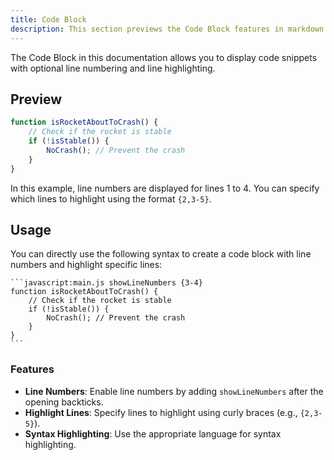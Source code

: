 ```yaml
---
title: Code Block
description: This section previews the Code Block features in markdown.
---
```


The Code Block in this documentation allows you to display code snippets with optional line numbering and line highlighting.

## Preview

```javascript:main.js showLineNumbers {3-4}
function isRocketAboutToCrash() {
    // Check if the rocket is stable
    if (!isStable()) {
        NoCrash(); // Prevent the crash
    }
}
```

In this example, line numbers are displayed for lines 1 to 4. You can specify which lines to highlight using the format `{2,3-5}`.

## Usage

You can directly use the following syntax to create a code block with line numbers and highlight specific lines:

````plaintext
```javascript:main.js showLineNumbers {3-4}
function isRocketAboutToCrash() {
    // Check if the rocket is stable
    if (!isStable()) {
        NoCrash(); // Prevent the crash
    }
}
```
````

### Features

- **Line Numbers**: Enable line numbers by adding `showLineNumbers` after the opening backticks.
- **Highlight Lines**: Specify lines to highlight using curly braces (e.g., `{2,3-5}`).
- **Syntax Highlighting**: Use the appropriate language for syntax highlighting.


